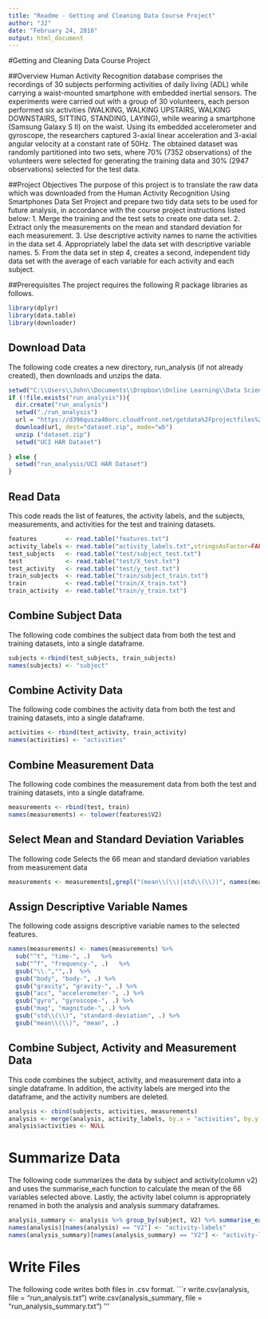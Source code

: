 ```yaml
---
title: "Readme - Getting and Cleaning Data Course Project"
author: "J2"
date: "February 24, 2016"
output: html_document
---
```

#Getting and Cleaning Data Course Project

##Overview
Human Activity Recognition database comprises the recordings of 30 subjects performing activities of daily living (ADL) while carrying a waist-mounted smartphone with embedded inertial sensors.  The experiments were carried out with a group of 30 volunteers, each person performed six activities (WALKING, WALKING UPSTAIRS, WALKING DOWNSTAIRS, SITTING, STANDING, LAYING), while wearing a smartphone (Samsung Galaxy S II) on the waist.  Using its embedded accelerometer and gyroscope, the researchers captured 3-axial linear acceleration and 3-axial angular velocity at a constant rate of 50Hz.  The obtained dataset was randomly partitioned into two sets, where 70% (7352 observations) of the volunteers were selected for generating the training data and 30% (2947 observations) selected for the test data.

##Project Objectives
The purpose of this project is to translate the raw data which was downloaded from the Human Activity Recognition Using Smartphones Data Set Project and prepare two tidy data sets to be used for future analysis, in accordance with the course project instructions listed below: 
  1.  Merge the training and the test sets to create one data set.
  2.  Extract only the measurements on the mean and standard deviation for each measurement.
  3.  Use descriptive activity names to name the activities in the data set
  4.  Appropriately label the data set with descriptive variable names.
  5.  From the data set in step 4, creates a second, independent tidy data set with the average of each variable for each activity and each subject.

##Prerequisites
The project requires the following R package libraries as follows.
```r
library(dplyr)
library(data.table)
library(downloader)
```

## Download Data
The following code creates a new directory, run_analysis (if not already created), then downloads and unzips the data. 
```r
setwd("C:\\Users\\John\\Documents\\Dropbox\\Online Learning\\Data Science\\Data Science Specialization\\Getting & Cleaning Data\\Code")
if (!file.exists("run_analysis")){
  dir.create("run_analysis")
  setwd("./run_analysis")
  url = "https://d396qusza40orc.cloudfront.net/getdata%2Fprojectfiles%2FUCI%20HAR%20Dataset.zip"
  download(url, dest="dataset.zip", mode="wb") 
  unzip ("dataset.zip")
  setwd("UCI HAR Dataset")
  
} else {
  setwd("run_analysis/UCI HAR Dataset")
}
```

## Read Data
This code reads the list of features, the activity labels, and the subjects, measurements, and activities for the test and training datasets.

```r
features        <- read.table("features.txt")
activity_labels <- read.table("activity_labels.txt",stringsAsFactor=FALSE)
test_subjects   <- read.table("test/subject_test.txt")
test            <- read.table("test/X_test.txt")
test_activity   <- read.table("test/y_test.txt")
train_subjects  <- read.table("train/subject_train.txt")
train           <- read.table("train/X_train.txt")
train_activity  <- read.table("train/y_train.txt")
```

## Combine Subject Data
The following code combines the subject data from both the test and training datasets, into a single dataframe.  
```r
subjects <-rbind(test_subjects, train_subjects)
names(subjects) <- "subject"
```

## Combine Activity Data
The following code combines the activity data  from both the test and training datasets, into a single dataframe.
```r
activities <- rbind(test_activity, train_activity)
names(activities) <- "activities"
```

## Combine Measurement Data
The following code combines the measurement data from both the test and training datasets, into a single dataframe. 
```r
measurements <- rbind(test, train)
names(measurements) <- tolower(features$V2)
```

## Select Mean and Standard Deviation Variables
The following code Selects the 66 mean and standard deviation variables from measurement data
```r
measurements <- measurements[,grepl("(mean\\(\\)|std\\(\\))", names(measurements))]
```

## Assign Descriptive Variable Names
The following code assigns descriptive variable names to the selected features.
```r
names(measurements) <- names(measurements) %>%
  sub("^t", "time-", .)   %>%
  sub("^f", "frequency-", .)   %>%
  gsub("\\.","",.)  %>%
  gsub("body", "body-", .) %>%
  gsub("gravity", "gravity-", .) %>%  
  gsub("acc", "accelerometer-", .) %>%  
  gsub("gyro", "gyroscope-", .) %>%
  gsub("mag", "magnitude-", .) %>%
  gsub("std\\(\\)", "standard-deviation", .) %>%
  gsub("mean\\(\\)", "mean", .) 
```  

## Combine Subject, Activity and Measurement Data
This code combines the subject, activity, and measurement data into a single dataframe.  In addition, the activity labels are merged into the dataframe, and the activity numbers are deleted.
```r
analysis <- cbind(subjects, activities, measurements)
analysis <- merge(analysis, activity_labels, by.x = "activities", by.y = "V1")
analysis$activities <- NULL
```

# Summarize Data
The following code summarizes the data by subject and activity(column v2) and uses the summarise_each function to calculate the mean of the 66 variables selected above.  Lastly, the activity label column is appropriately renamed in both the analysis and analysis summary dataframes.
```r
analysis_summary <- analysis %>% group_by(subject, V2) %>% summarise_each(funs(mean))
names(analysis)[names(analysis) == "V2"] <- "activity-labels"
names(analysis_summary)[names(analysis_summary) == "V2"] <- "activity-labels"
```
# Write Files
The following code writes both files in .csv format.
```r
write.csv(analysis, file = "run_analysis.txt")
write.csv(analysis_summary, file = "run_analysis_summary.txt")
'''
